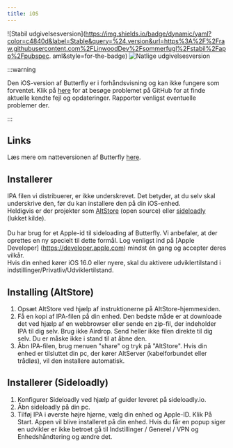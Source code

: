```yaml
---
title: iOS
---
```


![Stabil udgivelsesversion](https://img.shields.io/badge/dynamic/yaml?color=c4840d&label=Stable&query=%24.version&url=https%3A%2F%2Fraw.githubusercontent.com%2FLinwoodDev%2Fsommerfugl%2Fstabil%2Fapp%2Fpubspec. aml&style=for-the-badge)
![Natlige udgivelsesversion](https://img.shields.io/badge/dynamic/yaml?color=f7d28c&label=Nat&query=%24.version&url=https%3A%2F%2Fraw.githubusercontent.com%2FLinwoodDev%2Fbutterfly%2Fnightly%2Fapp%2Fpubspec.yaml&style=for-the-badge)


:::warning

Den iOS-version af Butterfly er i forhåndsvisning og kan ikke fungere som forventet.
Klik på [here](https://github.com/LinwoodDev/Butterfly/issues/244) for at besøge problemet på GitHub for at finde aktuelle kendte fejl og opdateringer. Rapporter venligst eventuelle problemer der.

:::

## Links

<Tabs>
<TabItem label="Stable">
  <CardGrid>
    <DownloadButton href="https://github.com/LinwoodDev/butterfly/releases/download/stable/linwood-butterfly-ios.ipa" title="IPA"/>
  </CardGrid>
</TabItem>
<TabItem label="Nightly">
  <CardGrid>
    <DownloadButton href="https://github.com/LinwoodDev/butterfly/releases/download/nightly/linwood-butterfly-ios.ipa" title="IPA"/>
  </CardGrid>
</TabItem>
</Tabs>

Læs mere om natteversionen af Butterfly [here](/community/nighly).

## Installerer

IPA filen vi distribuerer, er ikke underskrevet. Det betyder, at du selv skal underskrive den, før du kan installere den på din iOS-enhed. \
Heldigvis er der projekter som [AltStore](https://altstore.io) (open source) eller [sideloadly](https://sideloadly.io) (lukket kilde). \
\
Du har brug for et Apple-id til sideloading af Butterfly. Vi anbefaler, at der oprettes en ny specielt til dette formål. Log venligst ind på [Apple Developer] (https://developer.apple.com) mindst én gang og accepter deres vilkår.
\
Hvis din enhed kører iOS 16.0 eller nyere, skal du aktivere udviklertilstand i indstillinger/Privatliv/Udviklertilstand.

## Installing (AltStore)

1. Opsæt AltStore ved hjælp af instruktionerne på AltStore-hjemmesiden.
2. Få en kopi af IPA-filen på din enhed. Den bedste måde er at downloade det ved hjælp af en webbrowser eller sende en zip-fil, der indeholder IPA til dig selv. Brug ikke Airdrop. Send heller ikke filen direkte til dig selv. Du er måske ikke i stand til at åbne den.
3. Åbn IPA-filen, brug menuen "share" og tryk på "AltStore". Hvis din enhed er tilsluttet din pc, der kører AltServer (kabelforbundet eller trådløs), vil den installere automatisk.

## Installerer (Sideloadly)

1. Konfigurer Sideloadly ved hjælp af guider leveret på sideloadly.io.
2. Åbn sideloadly på din pc.
3. Tilføj IPA i øverste højre hjørne, vælg din enhed og Apple-ID. Klik På Start. Appen vil blive installeret på din enhed.
   Hvis du får en popup siger en udvikler er ikke betroet gå til Indstillinger / Generel / VPN og Enhedshåndtering og ændre det.
